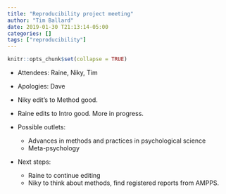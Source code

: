 ```yaml
---
title: "Reproducibility project meeting"
author: "Tim Ballard"
date: 2019-01-30 T21:13:14-05:00
categories: []
tags: ["reproducibility"]
---
```


```r
knitr::opts_chunk$set(collapse = TRUE)
```

* Attendees: Raine, Niky, Tim
* Apologies: Dave

* Niky edit's to Method good.
* Raine edits to Intro good. More in progress.

* Possible outlets:
  * Advances in methods and practices in psychological science
  * Meta-psychology
  
* Next steps:
  * Raine to continue editing
  * Niky to think about methods, find registered reports from AMPPS.

